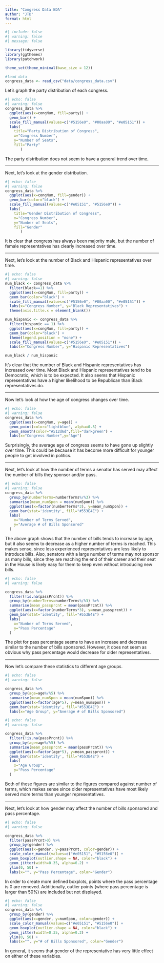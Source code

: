 ```yaml
---
title: "Congress Data EDA"
author: "JTD"
format: html
---
```

```r
#| include: false
#| warning: false
#| message: false

library(tidyverse)
library(ggthemes)
library(patchwork)

theme_set(theme_minimal(base_size = 12))

#load data
congress_data <- read_csv("data/congress_data.csv")


```


Let's graph the party distribution of each congress.
```r
#| echo: false
#| warning: false
congress_data %>%
  ggplot(aes(x=congNum, fill=party)) +
  geom_bar() +
  scale_fill_manual(values=c("#5156e0", "#00aa00", "#e05151")) +
  labs(
    title="Party Distribution of Congress",
    x="Congress Number",
    y="Number of Seats",
    fill="Party"
       )
```
The party distribution does not seem to have a general trend over time.

***

Next, let's look at the gender distribution.
```r
#| echo: false
#| warning: false
congress_data %>%
  ggplot(aes(x=congNum, fill=gender)) +
  geom_bar(color="black") +
  scale_fill_manual(values=c("#e05151", "#5156e0")) +
  labs(
    title="Gender Distribution of Congress",
    x="Congress Number",
    y="Number of Seats",
    fill="Gender"
       )
```
It is clear that congress has always been majority male, but the number of female representatives has clearly increased over time.

***

Next, let's look at the number of Black and Hispanic representatives over time.
```r
#| echo: false
#| warning: false
num_black <- congress_data %>%
  filter(black==1) %>%
  ggplot(aes(x=congNum, fill=party)) +
  geom_bar(color="black") +
  scale_fill_manual(values=c("#5156e0", "#00aa00", "#e05151")) +
  labs(x="Congress Number", y="Black Representatives") +
  theme(axis.title.x = element_blank())

num_hispanic <- congress_data %>%
  filter(hispanic == 1) %>%
  ggplot(aes(x=congNum, fill=party)) +
  geom_bar(color="black") +
  theme(legend.position = "none") +
  scale_fill_manual(values=c("#5156e0", "#e05151")) +
  labs(x="Congress Number", y="Hispanic Representatives")

num_black / num_hispanic
```
It's clear that the number of Black and Hispanic representatives has increased over time. Most Black and Hispanic representatives tend to be Democratic, which is to be expected. It also seems that Hispanic representatives have a higher likelihood to be Republican than Black representatives do. 

***

Now let's look at how the age of congress changes over time.

```r
#| echo: false
#| warning: false
congress_data %>%
  ggplot(aes(x=congNum, y=age)) +
  geom_point(color="lightblue", alpha=0.5) +
  geom_smooth(color="#512d6d",fill="darkgreen") +
  labs(x="Congress Number",y="Age")
```
Surprisingly, the average age of congress seems to have gone up slightly over time. This could be because it has become more difficult for younger people to get involved in politics.

***

Next, let's look at how the number of terms a senator has served may affect the number of bills they sponsor and/or pass.

```r
#| echo: false
#| warning: false
congress_data %>%
  group_by(numberTerms=numberTerms%/%3) %>%
  summarise(mean_numSpon = mean(numSpon)) %>%
  ggplot(aes(x=factor(numberTerms*3), y=mean_numSpon)) +
  geom_bar(stat='identity', fill="#553E4E") +
  labs(
    x="Number of Terms Served",
    y="Average # of Bills Sponsored"
  )

```

The above graph shows that the number of bills tends to increase by age, but it also seems to decrease as a higher number of terms is reached. This makes sense, since less experienced representatives are less likely to introduce bills. Also, senators with a large number of terms may not sponsor as many bills, since they are reaching the end of their career and their seat in the House is likely easy for them to keep even without introducing new bills.  


```r
#| echo: false
#| warning: false

congress_data %>%
  filter(!is.na(passPrcnt)) %>%
  group_by(numberTerms=numberTerms%/%3) %>%
  summarise(mean_passprcnt = mean(passPrcnt)) %>%
  ggplot(aes(x=factor(numberTerms*3), y=mean_passprcnt)) +
  geom_bar(stat='identity', fill="#553E4E") +
  labs(
    x="Number of Terms Served",
    y="Pass Percentage"
  )

```
The plot for pass percentage seems to have an increase and decrease similar to the number of bills sponsored. However, it does not seem as obvious why pass percentage would decrease for older representatives.

***

Now let's compare these statistics to different age groups.
```r
#| echo: false
#| warning: false

congress_data %>%
  group_by(age=age%/%5) %>%
  summarise(mean_numSpon = mean(numSpon)) %>%
  ggplot(aes(x=factor(age*5), y=mean_numSpon)) +
  geom_bar(stat='identity', fill="#553E4E") +
  labs(x="Age Group", y="Average # of Bills Sponsored")
```

```r
#| echo: false
#| warning: false

congress_data %>%
  filter(!is.na(passPrcnt)) %>%
  group_by(age=age%/%5) %>%
  summarise(mean_passprcnt = mean(passPrcnt)) %>%
  ggplot(aes(x=factor(age*5), y=mean_passprcnt)) +
  geom_bar(stat='identity', fill="#553E4E") +
  labs(
    x="Age Group",
    y="Pass Percentage"
  )

```

Both of these figures are similar to the figures compared against number of terms, which makes sense since older representatives have most likely served more terms than younger representatives.

***

Next, let's look at how gender may affect the number of bills sponsored and pass percentage.

```r
#| echo: false
#| warning: false

congress_data %>%
  filter(passPrcnt>0) %>%
  group_by(gender) %>%
  ggplot(aes(x=gender, y=passPrcnt, color=gender)) +
  scale_color_manual(values=c("#e05151", "#5156e0")) +
  geom_boxplot(outlier.shape = NA, color="black") +
  geom_jitter(width=0.35, alpha=0.2) +
  ylim(0, 50) +
  labs(x="", y="Pass Percentage", color="Gender")
```
In order to create more defined boxplots, points where the pass percentage is 0 are removed. Additionally, outlier points (where pass percentage is larger than 50%) are included but not displayed.

```r
#| echo: false
#| warning: false
congress_data %>%
  group_by(gender) %>%
  ggplot(aes(x=gender, y=numSpon, color=gender)) +
  scale_color_manual(values=c("#e05151", "#5156e0")) +
  geom_boxplot(outlier.shape = NA, color="black") +
  geom_jitter(width=0.35, alpha=0.2) +
  ylim(0, 50) +
  labs(x="", y="# of Bills Sponsored", color="Gender")
```

In general, it seems that gender of the representative has very little effect on either of these variables.



